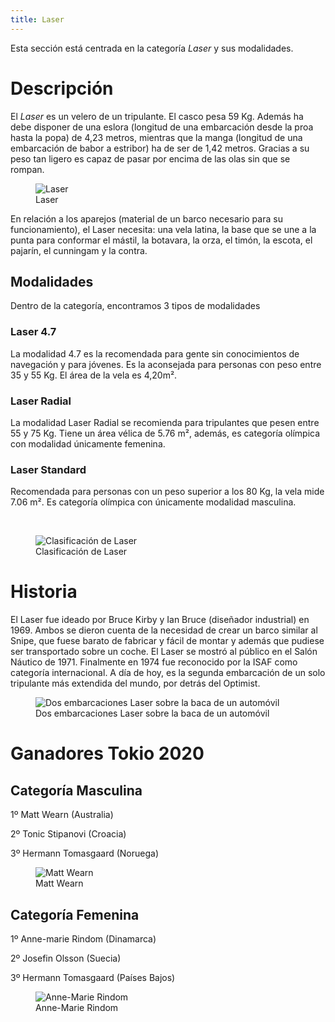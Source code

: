 ```yaml
---
title: Laser
---
```


Esta sección está centrada en la categoría *Laser* y sus modalidades.

# Descripción

El *Laser* es un velero de un tripulante. El casco pesa 59 Kg. Además ha debe disponer de una eslora (longitud de una embarcación desde la proa hasta la popa) de 4,23 metros, mientras que la manga (longitud de una embarcación de babor a estribor) ha de ser de 1,42 metros. Gracias a su peso tan ligero es capaz de pasar por encima de las olas sin que se rompan.

![Laser](../img/laser.png)

En relación a los aparejos (material de un barco necesario para su funcionamiento), el Laser necesita: una vela latina, la base que se une a la punta para conformar el mástil, la botavara, la orza, el timón, la escota, el pajarín, el cunningam y la contra.

## Modalidades

Dentro de la categoría, encontramos 3 tipos de modalidades

### Laser 4.7

La modalidad 4.7 es la recomendada para gente sin conocimientos de navegación y para jóvenes. Es la aconsejada para personas con peso entre 35 y 55 Kg. El área de la vela es 4,20m².


### Laser Radial

La modalidad Laser Radial se recomienda para tripulantes que pesen entre 55 y 75 Kg. Tiene un área vélica de 5.76 m², además, es categoría olímpica con modalidad únicamente femenina.

### Laser Standard

Recomendada para personas con un peso superior a los 80 Kg, la vela mide 7.06 m². Es categoría olímpica con únicamente modalidad masculina.

<br>

![Clasificación de Laser](../img/FormulaLaser.JPG)

# Historia

El Laser fue ideado por Bruce Kirby y Ian Bruce (diseñador industrial) en 1969. Ambos se dieron cuenta de la necesidad de crear un barco similar al Snipe, que fuese barato de fabricar y fácil de montar y además que pudiese ser transportado sobre un coche. El Laser se mostró al público en el Salón Náutico de 1971. Finalmente en 1974 fue reconocido por la ISAF como categoría internacional. A día de hoy, es la segunda embarcación de un solo tripulante más extendida del mundo, por detrás del Optimist.

![Dos embarcaciones Laser sobre la baca de un automóvil](../img/laser-coche.jpg)

# Ganadores Tokio 2020

## Categoría Masculina

1º Matt Wearn (Australia)

2º Tonic Stipanovi (Croacia)

3º Hermann Tomasgaard (Noruega)


![Matt Wearn](../img/Matt.png)

## Categoría Femenina

1º Anne-marie Rindom (Dinamarca)

2º Josefin Olsson (Suecia)

3º Hermann Tomasgaard (Países Bajos)


![Anne-Marie Rindom](../img/ann.jpg)